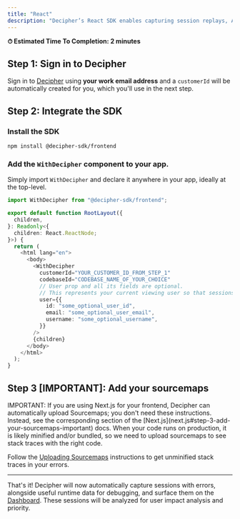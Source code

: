 ```yaml
---
title: "React"
description: "Decipher’s React SDK enables capturing session replays, AI analysis of user impact, and resolution steps."
---
```


<Note> **⏱ Estimated Time To Completion: 2 minutes**</Note>

## Step 1: Sign in to Decipher

Sign in to [Decipher](https://prod.getdecipher.com) using **your work email address** and a `customerId` will be automatically created for you, which you'll use in the next step.

## Step 2: Integrate the SDK

### Install the SDK

```shell Terminal
npm install @decipher-sdk/frontend
```

### Add the `WithDecipher` component to your app.

Simply import `WithDecipher` and declare it anywhere in your app, ideally at the top-level.

```typescript layout.tsx
import WithDecipher from "@decipher-sdk/frontend";

export default function RootLayout({
  children,
}: Readonly<{
  children: React.ReactNode;
}>) {
  return (
    <html lang="en">
      <body>
        <WithDecipher
          customerId="YOUR_CUSTOMER_ID_FROM_STEP_1"
          codebaseId="CODEBASE_NAME_OF_YOUR_CHOICE"
          // User prop and all its fields are optional.
          // This represents your current viewing user so that sessions are tagged accordingly.
          user={{
            id: "some_optional_user_id",
            email: "some_optional_user_email",
            username: "some_optional_username",
          }}
        />
        {children}
      </body>
    </html>
  );
}
```

## Step 3 [IMPORTANT]: Add your sourcemaps
<Warning>
  IMPORTANT: If you are using Next.js for your frontend, Decipher can
  automatically upload Sourcemaps; you don't need these instructions. Instead, see the
  corresponding section of the
  [Next.js](next.js#step-3-add-your-sourcemaps-important) docs.
</Warning>
When your code runs on production, it is likely minified and/or bundled, so we need
to upload sourcemaps to see stack traces with the right code.

Follow the [Uploading Sourcemaps](/sourcemaps) instructions to get unminified stack traces in your errors.

---

That's it! Decipher will now automatically capture sessions with errors, alongside useful runtime data for debugging, and surface them on the [Dashboard](https://prod.getdecipher.com/).
These sessions will be analyzed for user impact analysis and priority.
